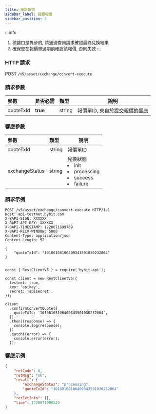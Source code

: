 ```yaml
---
title: 確認報價
sidebar_label: 確認報價
sidebar_position: 3
---
```

:::info
1. 該接口是異步的, 請通過查詢請求確認最終兌換結果
2. 確保您在報價單過期前確認該報價, 否則失效
:::

### HTTP 請求
POST `/v5/asset/exchange/convert-execute`

### 請求參數
| 參數 | 是否必需 | 類型 | 說明|
|:----- |:-------|:-----|------ |
|quoteTxId |**true** |string |報價單ID, 來自於[提交報價的響應](apply-quote#response-parameters)|

### 響應參數
| 參數 | 類型 | 說明|
|:----- |:-----|----- |
|quoteTxId |string|報價單ID|
|exchangeStatus |string|兌換狀態 <li>init</li><li>processing</li><li>success</li><li>failure</li>|

### 請求示例

<Tabs groupId="programming-languages">
<TabItem value="http" label="HTTP">

```http
POST /v5/asset/exchange/convert-execute HTTP/1.1
Host: api-testnet.bybit.com
X-BAPI-SIGN: XXXXXX
X-BAPI-API-KEY: XXXXXX
X-BAPI-TIMESTAMP: 1720071899789
X-BAPI-RECV-WINDOW: 5000
Content-Type: application/json
Content-Length: 52

{
    "quoteTxId": "10100108106409343501030232064"
}
```

</TabItem>
<TabItem value="python" label="Python">

```python

```

</TabItem>

<TabItem value="Node" label="Node.js">

```n4js
const { RestClientV5 } = require('bybit-api');

const client = new RestClientV5({
  testnet: true,
  key: 'apikey',
  secret: 'apisecret',
});

client
  .confirmConvertQuote({
    quoteTxId: '10100108106409343501030232064',
  })
  .then((response) => {
    console.log(response);
  })
  .catch((error) => {
    console.error(error);
  });
```

</TabItem>
</Tabs>

### 響應示例

```json
{
    "retCode": 0,
    "retMsg": "ok",
    "result": {
        "exchangeStatus": "processing",
        "quoteTxId": "10100108106409343501030232064"
    },
    "retExtInfo": {},
    "time": 1720071900529
}
```